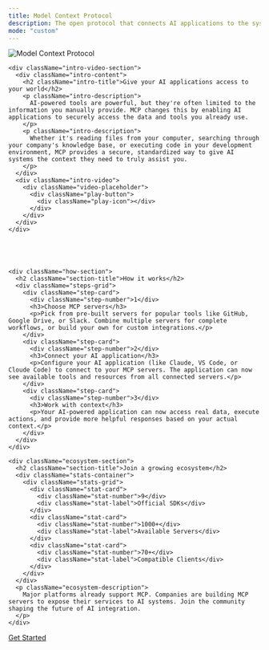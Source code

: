 ```yaml
---
title: Model Context Protocol
description: The open protocol that connects AI applications to the systems where context lives
mode: "custom"
---
```


<div className="landing-page">
  <div className="hero-section">
    <div className="hero-title">
      <img
        src="/logo/light.png"
        alt="Model Context Protocol"
        className="hero-logo"
      />
    </div>

    <div className="intro-video-section">
      <div className="intro-content">
        <h2 className="intro-title">Give your AI applications access to your world</h2>
        <p className="intro-description">
          AI-powered tools are powerful, but they're often limited to the information you manually provide. MCP changes this by enabling AI applications to securely access the data and tools you already use.
        </p>
        <p className="intro-description">
          Whether it's reading files from your computer, searching through your company's knowledge base, or executing code in your development environment, MCP provides a secure, standardized way to give AI systems the context they need to truly assist you.
        </p>
      </div>
      <div className="intro-video">
        <div className="video-placeholder">
          <div className="play-button">
            <div className="play-icon"></div>
          </div>
        </div>
      </div>
    </div>





    <div className="how-section">
      <h2 className="section-title">How it works</h2>
      <div className="steps-grid">
        <div className="step-card">
          <div className="step-number">1</div>
          <h3>Choose MCP servers</h3>
          <p>Pick from pre-built servers for popular tools like GitHub, Google Drive, or Slack. Combine multiple servers for complete workflows, or build your own for custom integrations.</p>
        </div>
        <div className="step-card">
          <div className="step-number">2</div>
          <h3>Connect your AI application</h3>
          <p>Configure your AI application (like Claude, VS Code, or Cloude Code) to connect to your MCP servers. The application can now see available tools and resources from all connected servers.</p>
        </div>
        <div className="step-card">
          <div className="step-number">3</div>
          <h3>Work with context</h3>
          <p>Your AI-powered application can now access real data, execute actions, and provide more helpful responses based on your actual context.</p>
        </div>
      </div>
    </div>

    <div className="ecosystem-section">
      <h2 className="section-title">Join a growing ecosystem</h2>
      <div className="stats-container">
        <div className="stats-grid">
          <div className="stat-card">
            <div className="stat-number">9</div>
            <div className="stat-label">Official SDKs</div>
          </div>
          <div className="stat-card">
            <div className="stat-number">1000+</div>
            <div className="stat-label">Available Servers</div>
          </div>
          <div className="stat-card">
            <div className="stat-number">70+</div>
            <div className="stat-label">Compatible Clients</div>
          </div>
        </div>
      </div>
      <p className="ecosystem-description">
        Major platforms already support MCP. Companies are building MCP servers to expose their services to AI systems. Join the community shaping the future of AI integration.
      </p>
    </div>

  </div>
   <div className="cta-buttons">
      <a href="/docs/getting-started/intro" className="cta-primary">
        Get Started
      </a>
    </div>
</div>